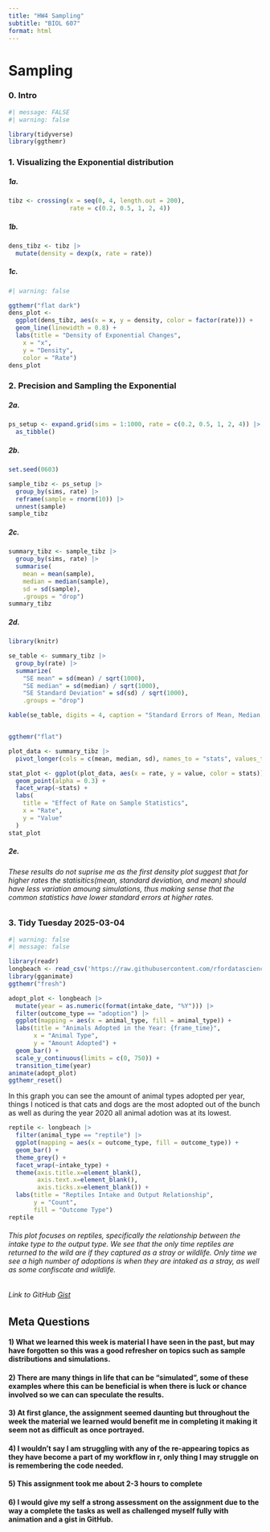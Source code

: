 ```yaml
---
title: "HW4 Sampling"
subtitle: "BIOL 607"
format: html
---
```


# Sampling

### 0. Intro 
```r
#| message: FALSE
#| warning: false

library(tidyverse)
library(ggthemr)
```


### 1. Visualizing the Exponential distribution

##### 1a.
```r
tibz <- crossing(x = seq(0, 4, length.out = 200),
                 rate = c(0.2, 0.5, 1, 2, 4))
```

##### 1b.
```r
dens_tibz <- tibz |>
  mutate(density = dexp(x, rate = rate))

```

##### 1c. 
```r
#| warning: false

ggthemr("flat dark")
dens_plot <- 
  ggplot(dens_tibz, aes(x = x, y = density, color = factor(rate))) +
  geom_line(linewidth = 0.8) +
  labs(title = "Density of Exponential Changes",
    x = "x",
    y = "Density",
    color = "Rate")
dens_plot
```


### 2. Precision and Sampling the Exponential

##### 2a.
```r
ps_setup <- expand.grid(sims = 1:1000, rate = c(0.2, 0.5, 1, 2, 4)) |>
  as_tibble()
```

##### 2b.
```r
set.seed(0603)

sample_tibz <- ps_setup |>
  group_by(sims, rate) |>
  reframe(sample = rnorm(10)) |>
  unnest(sample)
sample_tibz
```

##### 2c.
```r
summary_tibz <- sample_tibz |>
  group_by(sims, rate) |>
  summarise(
    mean = mean(sample),
    median = median(sample),
    sd = sd(sample),
    .groups = "drop")
summary_tibz
```

##### 2d.
```r
library(knitr)

se_table <- summary_tibz |>
  group_by(rate) |>
  summarize(
    "SE mean" = sd(mean) / sqrt(1000),
    "SE median" = sd(median) / sqrt(1000),
    "SE Standard Deviation" = sd(sd) / sqrt(1000),
    .groups = "drop")

kable(se_table, digits = 4, caption = "Standard Errors of Mean, Median, and SD by Rate", align = "lccc")


ggthemr("flat")

plot_data <- summary_tibz |>
  pivot_longer(cols = c(mean, median, sd), names_to = "stats", values_to = "value")

stat_plot <- ggplot(plot_data, aes(x = rate, y = value, color = stats)) +
  geom_point(alpha = 0.3) +
  facet_wrap(~stats) +
  labs(
    title = "Effect of Rate on Sample Statistics",
    x = "Rate",
    y = "Value"
  )
stat_plot
```

##### 2e.
###### These results do not suprise me as the first density plot suggest that for higher rates the statisitics(mean, standard deviation, and mean) should have less variation amoung simulations, thus making sense that the common statistics have lower standard errors at higher rates. 


### 3. Tidy Tuesday 2025-03-04
```r
#| warning: false
#| message: false

library(readr)
longbeach <- read_csv('https://raw.githubusercontent.com/rfordatascience/tidytuesday/main/data/2025/2025-03-04/longbeach.csv')
library(gganimate)
ggthemr("fresh")

adopt_plot <- longbeach |>
  mutate(year = as.numeric(format(intake_date, "%Y"))) |>
  filter(outcome_type == "adoption") |>
  ggplot(mapping = aes(x = animal_type, fill = animal_type)) +
  labs(title = "Animals Adopted in the Year: {frame_time}",
       x = "Animal Type",
       y = "Amount Adopted") +
  geom_bar() +
  scale_y_continuous(limits = c(0, 750)) +
  transition_time(year) 
animate(adopt_plot)
ggthemr_reset()
```
####### In this graph you can see the amount of animal types adopted per year, things I noticed is that cats and dogs are the most adopted out of the bunch as well as during the year 2020 all animal adotion was at its lowest.

```r
reptile <- longbeach |>
  filter(animal_type == "reptile") |>
  ggplot(mapping = aes(x = outcome_type, fill = outcome_type)) +
  geom_bar() +
  theme_grey() +
  facet_wrap(~intake_type) +
  theme(axis.title.x=element_blank(),
        axis.text.x=element_blank(),
        axis.ticks.x=element_blank()) +
  labs(title = "Reptiles Intake and Output Relationship",
       y = "Count",
       fill = "Outcome Type")
reptile
```
###### This plot focuses on reptiles, specifically the relationship between the intake type to the output type. We see that the only time reptiles are returned to the wild are if they captured as a stray or wildlife. Only time we see a high number of adoptions is when they are intaked as a stray, as well as some confiscate and wildlife. 

###### Link to GitHub [Gist](https://gist.github.com/DantonyL/1ebd60fccce995b817f7028b212f70f4){.external target="_blank"}



## Meta Questions

#### 1) What we learned this week is material I have seen in the past, but may have forgotten so this was a good refresher on topics such as sample distributions and simulations. 

#### 2) There are many things in life that can be "simulated", some of these examples where this can be beneficial is when there is luck or chance involved so we can can speculate the results.

#### 3) At first glance, the assignment seemed daunting but throughout the week the material we learned would benefit me in completing it making it seem not as difficult as once portrayed. 

#### 4) I wouldn't say I am struggling with any of the re-appearing topics as they have become a part of my workflow in r, only thing I may struggle on is remembering the code needed. 

#### 5) This assignment took me about 2-3 hours to complete

#### 6) I would give my self a strong assessment on the assignment due to the way a complete the tasks as well as challenged myself fully with animation and a gist in GitHub. 

